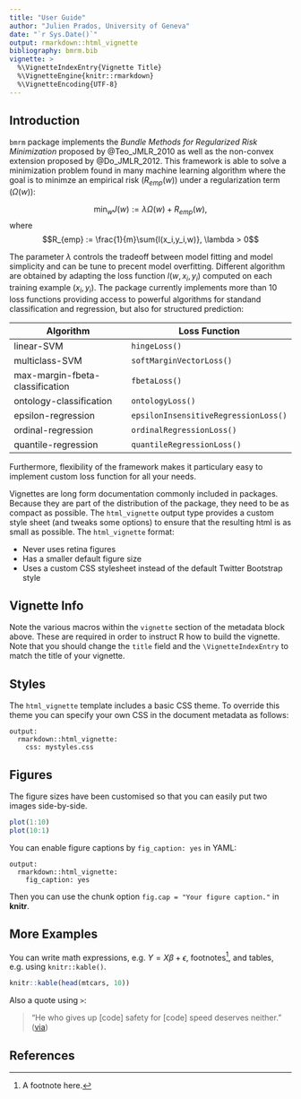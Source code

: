 ```yaml
---
title: "User Guide"
author: "Julien Prados, University of Geneva"
date: "`r Sys.Date()`"
output: rmarkdown::html_vignette
bibliography: bmrm.bib
vignette: >
  %\VignetteIndexEntry{Vignette Title}
  %\VignetteEngine{knitr::rmarkdown}
  %\VignetteEncoding{UTF-8}
---
```


## Introduction
`bmrm` package implements the *Bundle Methods for Regularized Risk Minimization* proposed by @Teo_JMLR_2010 as well as the non-convex extension proposed by @Do_JMLR_2012. This framework is able to solve a minimization problem found in many machine learning algorithm where the goal is to minimze an empirical risk ($R_{emp}(w)$) under a regularization term ($\Omega(w)$):

$$\min_{w} J(w) := \lambda \Omega(w) + R_{emp}(w),$$
where
$$R_{emp} := \frac{1}{m}\sum{l(x_i,y_i,w)}, \lambda > 0$$

The parameter $\lambda$ controls the tradeoff between model fitting and model simplicity and can be tune to precent model overfitting. Different algorithm are obtained by adapting the loss function $l(w,x_i,y_i)$ computed on each training example $(x_i,y_i)$. The package currently implements more than 10 loss functions providing access to powerful algorithms for standand classification and regression, but also for structured prediction: 

| Algorithm                       | Loss Function                        |
|---------------------------------|--------------------------------------|
| linear-SVM                      | `hingeLoss()`                        |
| multiclass-SVM                  | `softMarginVectorLoss()`             |
| max-margin-fbeta-classification | `fbetaLoss()`                        |
| ontology-classification         | `ontologyLoss()`                     |
| epsilon-regression              | `epsilonInsensitiveRegressionLoss()` |
| ordinal-regression              | `ordinalRegressionLoss()`            |
| quantile-regression             | `quantileRegressionLoss()`           |




Furthermore, flexibility of the framework makes it particulary easy to implement custom loss function for all your needs.


Vignettes are long form documentation commonly included in packages. Because they are part of the distribution of the package, they need to be as compact as possible. The `html_vignette` output type provides a custom style sheet (and tweaks some options) to ensure that the resulting html is as small as possible. The `html_vignette` format:

- Never uses retina figures
- Has a smaller default figure size
- Uses a custom CSS stylesheet instead of the default Twitter Bootstrap style

## Vignette Info

Note the various macros within the `vignette` section of the metadata block above. These are required in order to instruct R how to build the vignette. Note that you should change the `title` field and the `\VignetteIndexEntry` to match the title of your vignette.

## Styles

The `html_vignette` template includes a basic CSS theme. To override this theme you can specify your own CSS in the document metadata as follows:

    output: 
      rmarkdown::html_vignette:
        css: mystyles.css

## Figures

The figure sizes have been customised so that you can easily put two images side-by-side. 

```r
plot(1:10)
plot(10:1)
```

You can enable figure captions by `fig_caption: yes` in YAML:

    output:
      rmarkdown::html_vignette:
        fig_caption: yes

Then you can use the chunk option `fig.cap = "Your figure caption."` in **knitr**.

## More Examples

You can write math expressions, e.g. $Y = X\beta + \epsilon$, footnotes^[A footnote here.], and tables, e.g. using `knitr::kable()`.

```r
knitr::kable(head(mtcars, 10))
```

Also a quote using `>`:

> "He who gives up [code] safety for [code] speed deserves neither."
([via](https://twitter.com/hadleywickham/status/504368538874703872))

## References



